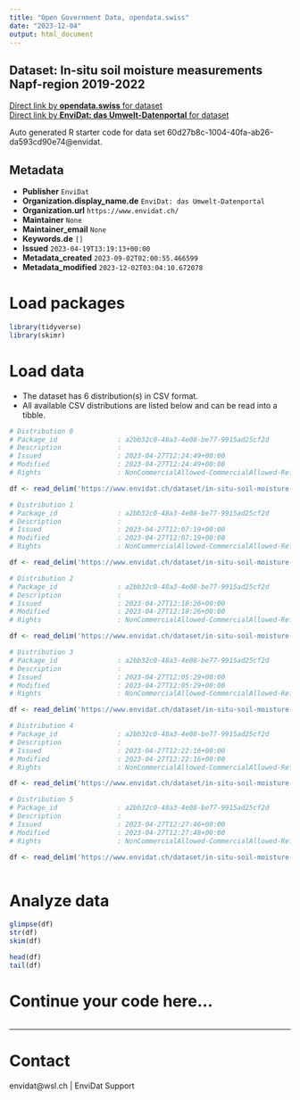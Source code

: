 ```yaml
---
title: "Open Government Data, opendata.swiss"
date: "2023-12-04"
output: html_document
---
```


## Dataset: In-situ soil moisture measurements Napf-region 2019-2022



[Direct link by **opendata.swiss** for dataset](https://opendata.swiss/de/dataset/in-situ-soil-moisture-measurements-napf-region-2019-2022)<br>
[Direct link by **EnviDat: das Umwelt-Datenportal** for dataset](https://www.envidat.ch/#/metadata/in-situ-soil-moisture-measurements-napf-region-2019-2022)

Auto generated R starter code for data set 60d27b8c-1004-40fa-ab26-da593cd90e74@envidat.

## Metadata

- **Publisher** `EnviDat`
- **Organization.display_name.de** `EnviDat: das Umwelt-Datenportal`
- **Organization.url** `https://www.envidat.ch/`
- **Maintainer** `None`
- **Maintainer_email** `None`
- **Keywords.de** `[]`
- **Issued** `2023-04-19T13:19:13+00:00`
- **Metadata_created** `2023-09-02T02:00:55.466599`
- **Metadata_modified** `2023-12-02T03:04:10.672078`


# Load packages

```r

library(tidyverse)
library(skimr)

```

# Load data

-   The dataset has 6 distribution(s) in CSV format.
-   All available CSV distributions are listed below and can be read into a tibble.

```r

# Distribution 0
# Package_id               : a2bb32c0-48a3-4e08-be77-9915ad25cf2d
# Description              : 
# Issued                   : 2023-04-27T12:24:49+00:00
# Modified                 : 2023-04-27T12:24:49+00:00
# Rights                   : NonCommercialAllowed-CommercialAllowed-ReferenceRequired

df <- read_delim('https://www.envidat.ch/dataset/in-situ-soil-moisture-measurements-napf-region-2019-2022/resource/4fbaeb74-82b3-4dfa-8083-f6fb2ced9760')

# Distribution 1
# Package_id               : a2bb32c0-48a3-4e08-be77-9915ad25cf2d
# Description              : 
# Issued                   : 2023-04-27T12:07:19+00:00
# Modified                 : 2023-04-27T12:07:19+00:00
# Rights                   : NonCommercialAllowed-CommercialAllowed-ReferenceRequired

df <- read_delim('https://www.envidat.ch/dataset/in-situ-soil-moisture-measurements-napf-region-2019-2022/resource/c94dc5ba-9a88-4d8f-9b2a-738d3f3c444c')

# Distribution 2
# Package_id               : a2bb32c0-48a3-4e08-be77-9915ad25cf2d
# Description              : 
# Issued                   : 2023-04-27T12:18:26+00:00
# Modified                 : 2023-04-27T12:18:26+00:00
# Rights                   : NonCommercialAllowed-CommercialAllowed-ReferenceRequired

df <- read_delim('https://www.envidat.ch/dataset/in-situ-soil-moisture-measurements-napf-region-2019-2022/resource/23dbdfe1-86af-4cc8-a27a-47c46d764660')

# Distribution 3
# Package_id               : a2bb32c0-48a3-4e08-be77-9915ad25cf2d
# Description              : 
# Issued                   : 2023-04-27T12:05:29+00:00
# Modified                 : 2023-04-27T12:05:29+00:00
# Rights                   : NonCommercialAllowed-CommercialAllowed-ReferenceRequired

df <- read_delim('https://www.envidat.ch/dataset/in-situ-soil-moisture-measurements-napf-region-2019-2022/resource/52d374f0-c620-4c25-ba9e-3bd6ace26a3a')

# Distribution 4
# Package_id               : a2bb32c0-48a3-4e08-be77-9915ad25cf2d
# Description              : 
# Issued                   : 2023-04-27T12:22:16+00:00
# Modified                 : 2023-04-27T12:22:16+00:00
# Rights                   : NonCommercialAllowed-CommercialAllowed-ReferenceRequired

df <- read_delim('https://www.envidat.ch/dataset/in-situ-soil-moisture-measurements-napf-region-2019-2022/resource/046a611d-b29e-42bc-ac1d-6bd375c084e1')

# Distribution 5
# Package_id               : a2bb32c0-48a3-4e08-be77-9915ad25cf2d
# Description              : 
# Issued                   : 2023-04-27T12:27:46+00:00
# Modified                 : 2023-04-27T12:27:48+00:00
# Rights                   : NonCommercialAllowed-CommercialAllowed-ReferenceRequired

df <- read_delim('https://www.envidat.ch/dataset/in-situ-soil-moisture-measurements-napf-region-2019-2022/resource/fad1cc95-d31a-4999-b82d-8d10825d3d81')



```

# Analyze data

```r

glimpse(df)
str(df)
skim(df)

head(df)
tail(df)

```

# Continue your code here...

```r

```

------------------------------------------------------------------------

# Contact

envidat@wsl.ch | EnviDat Support
